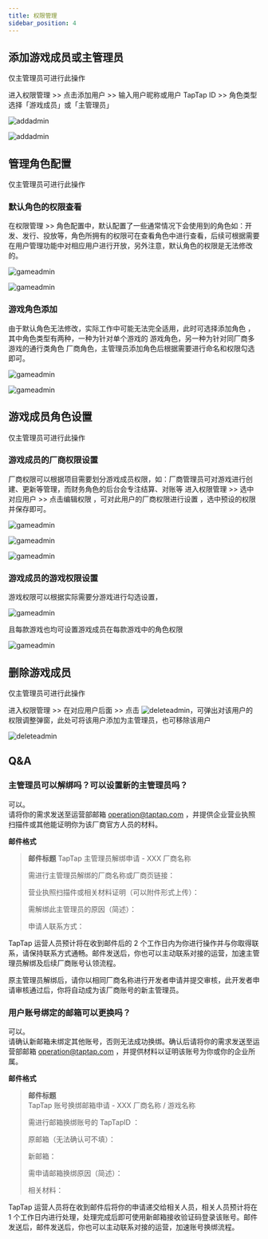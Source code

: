 ```yaml
---
title: 权限管理
sidebar_position: 4
---
```



## 添加游戏成员或主管理员

仅主管理员可进行此操作

进入<Blue>权限管理</Blue> >> 点击<Blue>添加用户</Blue> >> 输入用户昵称或用户 TapTap ID >> 角色类型选择「游戏成员」或「主管理员」

![addadmin](https://img.tapimg.com/market/images/8740a095dfa629333b54b69ef3208d6c.png)

![addadmin](https://img.tapimg.com/market/images/cb26707a3583baa4c87ce85376b13dac.png)

## 管理角色配置

仅主管理员可进行此操作

### 默认角色的权限查看

在<Blue>权限管理</Blue> >> <Blue>角色配置</Blue>中，默认配置了一些通常情况下会使用到的角色如：开发、发行、投放等，<Blue>角色</Blue>所拥有的权限可在<Blue>查看角色</Blue>中进行查看，后续可根据需要在<Blue>用户管理</Blue>功能中对相应用户进行开放，另外注意，默认角色的权限是无法修改的。

![gameadmin](/img/a08674151cb066ee2866a9e482d983bb.png)

![gameadmin](/img/3caca6221805097762bf8f82a1c59e90.png)

### 游戏角色添加

由于默认角色无法修改，实际工作中可能无法完全适用，此时可选择<Blue>添加角色</Blue> ，其中角色类型有两种，一种为针对单个游戏的 <Blue>游戏角色</Blue>，另一种为针对同厂商多游戏的通行类角色 <Blue>厂商角色</Blue>，主管理员添加角色后根据需要进行命名和权限勾选即可。

![gameadmin](https://img.tapimg.com/market/images/59abef3579a3ee897c9fb8bb653c6d9e.png)

![gameadmin](https://img.tapimg.com/market/images/3f9924fd4c07d2c6b07bbcccaad89ae1.png)

## 游戏成员角色设置

仅主管理员可进行此操作

### 游戏成员的厂商权限设置

厂商权限可以根据项目需要划分游戏成员权限，如：厂商管理员可对游戏进行创建、更新等管理，而财务角色的后台会专注结算、对账等
进入<Blue>权限管理</Blue> >> 选中对应用户 >> 点击<Blue>编辑权限</Blue> ，可对此用户的厂商权限进行设置 ，选中预设的权限并保存即可。

![gameadmin](https://img.tapimg.com/market/images/fd1afa18eab4de7408c822c3139e8da6.png)

![gameadmin](https://img.tapimg.com/market/images/3f9924fd4c07d2c6b07bbcccaad89ae1.png)

![gameadmin](https://img.tapimg.com/market/images/51e5dbf831339c52cf19804e6f65d7f8.png)

### 游戏成员的游戏权限设置

游戏权限可以根据实际需要分游戏进行勾选设置，

![gameadmin](https://img.tapimg.com/market/images/1a6f9539de14725bd890683c0f284907.png)

且每款游戏也均可设置游戏成员在每款游戏中的角色权限

![gameadmin](https://img.tapimg.com/market/images/b786c96642e9c580ba9aee56cb70d305.png)

## 删除游戏成员

仅主管理员可进行此操作

进入<Blue>权限管理</Blue> >> 在对应用户后面 >> 点击 ![deleteadmin](https://img.tapimg.com/market/images/2e5c836549d866d6d44036d158095cbb.png)，可弹出对该用户的权限调整弹窗，此处可将该用户添加为主管理员，也可移除该用户

![deleteadmin](https://img.tapimg.com/market/images/7bdc953c043659f68a1045d5435786ec.png)

## Q&A

### 主管理员可以解绑吗？可以设置新的主管理员吗？

可以。  
请将你的需求发送至运营部邮箱 [operation@taptap.com](mailto:operation@taptap.com) ，并提供企业营业执照扫描件或其他能证明你为该厂商官方人员的材料。

**邮件格式**

> **邮件标题**
> TapTap 主管理员解绑申请 - XXX 厂商名称
>
> 需进行主管理员解绑的厂商名称或厂商页链接：
>
> 营业执照扫描件或相关材料证明<Gray>（可以附件形式上传）</Gray>：
>
> 需解绑此主管理员的原因<Gray>（简述）</Gray>：
>
> 申请人联系方式：

TapTap 运营人员预计将在收到邮件后的 2 个工作日内为你进行操作并与你取得联系，请保持联系方式通畅。邮件发送后，你也可以主动联系对接的运营，加速主管理员解绑及后续厂商账号认领流程。

原主管理员解绑后，请你以相同厂商名称进行开发者申请并提交审核，此开发者申请审核通过后，你将自动成为该厂商账号的新主管理员。

### 用户账号绑定的邮箱可以更换吗？

可以。  
请确认新邮箱未绑定其他账号，否则无法成功换绑。确认后请将你的需求发送至运营部邮箱 [operation@taptap.com](mailto:operation@taptap.com) ，并提供材料以证明该账号为你或你的企业所属。

**邮件格式**

> **邮件标题**  
> TapTap 账号换绑邮箱申请 - XXX 厂商名称 / 游戏名称
>
> 需进行邮箱换绑账号的 TapTapID ：
>
> 原邮箱<Gray>（无法确认可不填）</Gray>：
>
> 新邮箱：
>
> 需申请邮箱换绑原因<Gray>（简述）</Gray>：
>
> 相关材料：

TapTap 运营人员将在收到邮件后将你的申请递交给相关人员，相关人员预计将在 1 个工作日内进行处理，处理完成后即可使用新邮箱接收验证码登录该账号。邮件发送后，邮件发送后，你也可以主动联系对接的运营，加速账号换绑流程。
